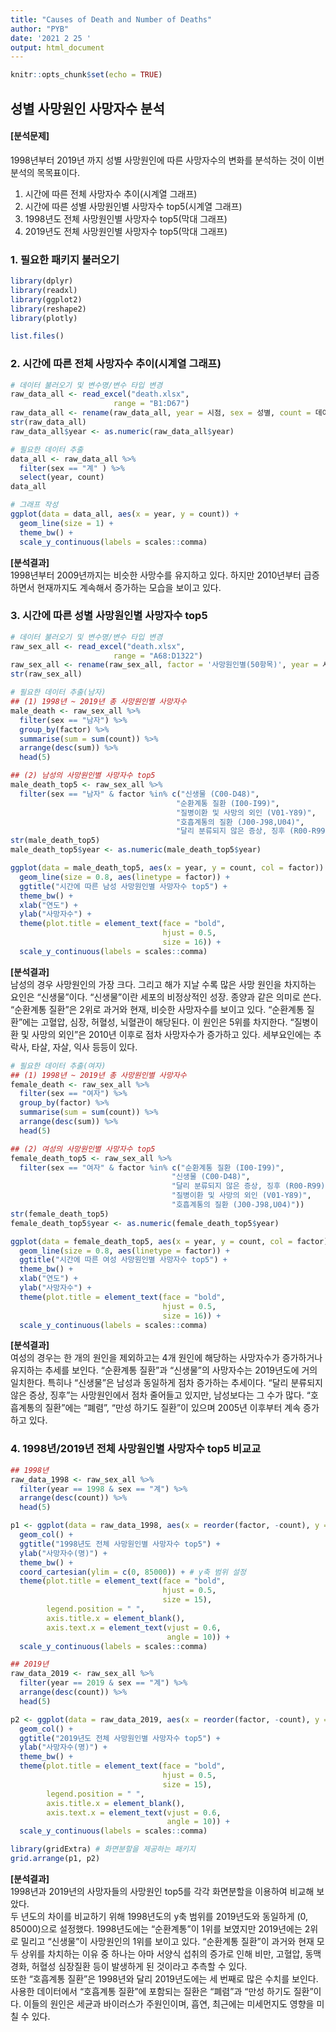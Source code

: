 ```yaml
---
title: "Causes of Death and Number of Deaths"
author: "PYB"
date: '2021 2 25 '
output: html_document
---
```


```r
knitr::opts_chunk$set(echo = TRUE)
```

## **성별 사망원인 사망자수 분석**

#### [분석문제]

1998년부터 2019년 까지 성별 사망원인에 따른 사망자수의 변화를 분석하는 것이 이번 분석의 목목표이다.

1. 시간에 따른 전체 사망자수 추이(시계열 그래프)
1. 시간에 따른 성별 사망원인별 사망자수 top5(시계열 그래프)
1. 1998년도 전체 사망원인별 사망자수 top5(막대 그래프)
1. 2019년도 전체 사망원인별 사망자수 top5(막대 그래프)

### 1. 필요한 패키지 불러오기
```r
library(dplyr)
library(readxl)
library(ggplot2)
library(reshape2)
library(plotly)
```

```r
list.files()
```

### 2. 시간에 따른 전체 사망자수 추이(시계열 그래프)
```r
# 데이터 불러오기 및 변수명/변수 타입 변경
raw_data_all <- read_excel("death.xlsx",
                       range = "B1:D67")
raw_data_all <- rename(raw_data_all, year = 시점, sex = 성별, count = 데이터)
str(raw_data_all)
raw_data_all$year <- as.numeric(raw_data_all$year)

# 필요한 데이터 추출 
data_all <- raw_data_all %>% 
  filter(sex == "계" ) %>% 
  select(year, count)
data_all

# 그래프 작성
ggplot(data = data_all, aes(x = year, y = count)) + 
  geom_line(size = 1) +
  theme_bw() +
  scale_y_continuous(labels = scales::comma)
```

**[분석결과]**  
1998년부터 2009년까지는 비슷한 사망수를 유지하고 있다. 하지만 2010년부터 급증하면서 현재까지도 계속해서 증가하는 모습을 보이고 있다.

### 3. 시간에 따른 성별 사망원인별 사망자수 top5
```r
# 데이터 불러오기 및 변수명/변수 타입 변경
raw_sex_all <- read_excel("death.xlsx",
                       range = "A68:D1322")
raw_sex_all <- rename(raw_sex_all, factor = '사망원인별(50항목)', year = 시점, sex = 성별, count = 데이터)
str(raw_sex_all)

# 필요한 데이터 추출(남자)
## (1) 1998년 ~ 2019년 총 사망원인별 사망자수
male_death <- raw_sex_all %>% 
  filter(sex == "남자") %>% 
  group_by(factor) %>% 
  summarise(sum = sum(count)) %>% 
  arrange(desc(sum)) %>% 
  head(5)

## (2) 남성의 사망원인별 사망자수 top5
male_death_top5 <- raw_sex_all %>% 
  filter(sex == "남자" & factor %in% c("신생물 (C00-D48)",
                                     "순환계통 질환 (I00-I99)",
                                     "질병이환 및 사망의 외인 (V01-Y89)",
                                     "호흡계통의 질환 (J00-J98,U04)",
                                     "달리 분류되지 않은 증상, 징후 (R00-R99)"))
str(male_death_top5)
male_death_top5$year <- as.numeric(male_death_top5$year)

ggplot(data = male_death_top5, aes(x = year, y = count, col = factor)) + 
  geom_line(size = 0.8, aes(linetype = factor)) +
  ggtitle("시간에 따른 남성 사망원인별 사망자수 top5") + 
  theme_bw() + 
  xlab("연도") + 
  ylab("사망자수") + 
  theme(plot.title = element_text(face = "bold",
                                  hjust = 0.5,
                                  size = 16)) + 
  scale_y_continuous(labels = scales::comma)
```

**[분석결과]**  
남성의 경우 사망원인의 가장 크다. 그리고 해가 지날 수록 많은 사망 원인을 차지하는 요인은 "신생물"이다. "신생물"이란 세포의 비정상적인 성장. 종양과 같은 의미로 쓴다. "순환계통 질환"은 2위로 과거와 현재, 비슷한 사망자수를 보이고 있다. "순환계통 질환"에는 고혈압, 심장, 허혈성, 뇌혈관이 해당된다.  이 원인은 5위를 차지한다. "질병이환 및 사망의 외인"은 2010년 이후로 점차 사망자수가 증가하고 있다. 세부요인에는 추락사, 타살, 자살, 익사 등등이 있다. 

```r
# 필요한 데이터 추출(여자)
## (1) 1998년 ~ 2019년 총 사망원인별 사망자수
female_death <- raw_sex_all %>% 
  filter(sex == "여자") %>% 
  group_by(factor) %>% 
  summarise(sum = sum(count)) %>% 
  arrange(desc(sum)) %>% 
  head(5)

## (2) 여성의 사망원인별 사망자수 top5
female_death_top5 <- raw_sex_all %>% 
  filter(sex == "여자" & factor %in% c("순환계통 질환 (I00-I99)", 
                                    "신생물 (C00-D48)", 
                                    "달리 분류되지 않은 증상, 징후 (R00-R99)",
                                    "질병이환 및 사망의 외인 (V01-Y89)",
                                    "호흡계통의 질환 (J00-J98,U04)"))
str(female_death_top5)
female_death_top5$year <- as.numeric(female_death_top5$year)

ggplot(data = female_death_top5, aes(x = year, y = count, col = factor)) + 
  geom_line(size = 0.8, aes(linetype = factor)) +
  ggtitle("시간에 따른 여성 사망원인별 사망자수 top5") + 
  theme_bw() + 
  xlab("연도") + 
  ylab("사망자수") + 
  theme(plot.title = element_text(face = "bold",
                                  hjust = 0.5,
                                  size = 16)) + 
  scale_y_continuous(labels = scales::comma)
```

**[분석결과]**    
여성의 경우는 한 개의 원인을 제외하고는 4개 원인에 해당하는 사망자수가 증가하거나 유지하는 추세를 보인다. "순환계통 질환"과 "신생물"의 사망자수는 2019년도에 거의 일치한다. 특히나 "신생물"은 남성과 동일하게 점차 증가하는 추세이다. "달리 분류되지 않은 증상, 징후"는 사망원인에서 점차 줄어들고 있지만, 남성보다는 그 수가 많다. "호흡계통의 질환"에는 "폐렴", "만성 하기도 질환"이 있으며 2005년 이후부터 계속 증가하고 있다.

### 4. 1998년/2019년 전체 사망원인별 사망자수 top5 비교교
```r
## 1998년
raw_data_1998 <- raw_sex_all %>% 
  filter(year == 1998 & sex == "계") %>% 
  arrange(desc(count)) %>% 
  head(5)

p1 <- ggplot(data = raw_data_1998, aes(x = reorder(factor, -count), y = count, fill = factor)) + 
  geom_col() +
  ggtitle("1998년도 전체 사망원인별 사망자수 top5") + 
  ylab("사망자수(명)") +
  theme_bw() + 
  coord_cartesian(ylim = c(0, 85000)) + # y축 범위 설정
  theme(plot.title = element_text(face = "bold",
                                  hjust = 0.5,
                                  size = 15),
        legend.position = " ",
        axis.title.x = element_blank(),
        axis.text.x = element_text(vjust = 0.6,
                                   angle = 10)) + 
  scale_y_continuous(labels = scales::comma)

## 2019년
raw_data_2019 <- raw_sex_all %>% 
  filter(year == 2019 & sex == "계") %>% 
  arrange(desc(count)) %>% 
  head(5)

p2 <- ggplot(data = raw_data_2019, aes(x = reorder(factor, -count), y = count, fill = factor)) + 
  geom_col() +
  ggtitle("2019년도 전체 사망원인별 사망자수 top5") + 
  ylab("사망자수(명)") +
  theme_bw() + 
  theme(plot.title = element_text(face = "bold",
                                  hjust = 0.5,
                                  size = 15),
        legend.position = " ",
        axis.title.x = element_blank(),
        axis.text.x = element_text(vjust = 0.6,
                                   angle = 10)) + 
  scale_y_continuous(labels = scales::comma)

library(gridExtra) # 화면분할을 제공하는 패키지
grid.arrange(p1, p2)

```

**[분석결과]**  
1998년과 2019년의 사망자들의 사망원인 top5를 각각 화면분할을 이용하여 비교해 보았다.  
두 년도의 차이를 비교하기 위해 1998년도의 y축 범위를 2019년도와 동일하게 (0, 85000)으로 설정했다. 1998년도에는 "순환계통"이 1위를 보였지만 2019년에는 2위로 밀리고 "신생물"이 사망원인의 1위를 보이고 있다. "순환계통 질환"이 과거와 현재 모두 상위를 차치하는 이유 중 하나는 아마 서양식 섭취의 증가로 인해 비만, 고혈압, 동맥경화, 허혈성 심장질환 등이 발생하게 된 것이라고 추측할 수 있다.  
또한 "호흡계통 질환"은 1998년와 달리 2019년도에는 세 번째로 많은 수치를 보인다. 사용한 데이터에서 "호흡계통 질환"에 포함되는 질환은 "폐렴"과 "만성 하기도 질환"이다. 이들의 원인은 세균과 바이러스가 주원인이며, 흡연, 최근에는 미세먼지도 영향을 미칠 수 있다.
